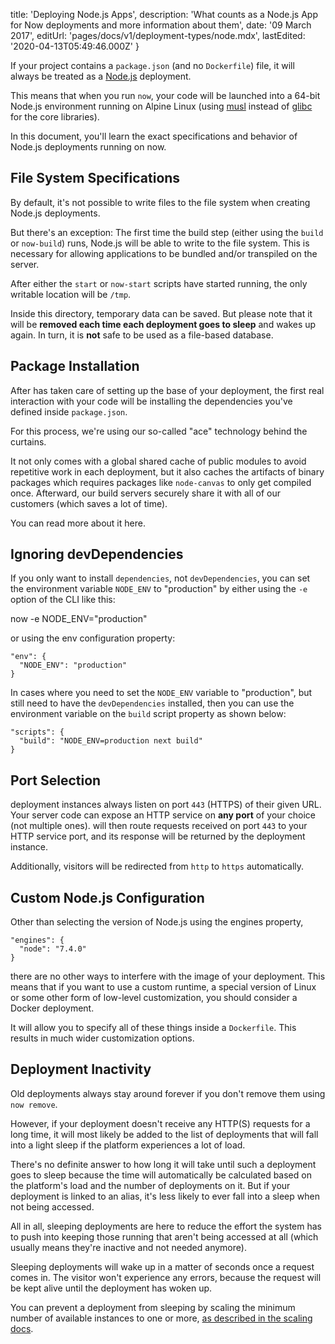 

  title: 'Deploying Node.js Apps',
  description:
    'What counts as a Node.js App for Now deployments and more information about them',
  date: '09 March 2017',
  editUrl: 'pages/docs/v1/deployment-types/node.mdx',
  lastEdited: '2020-04-13T05:49:46.000Z'
}

If your project contains a `package.json` (and no `Dockerfile`) file, it will always be treated as a [Node.js](https://nodejs.org/en/) deployment.

This means that when you run `now`, your code will be launched into a 64-bit Node.js environment running on Alpine Linux (using [musl](https://www.musl-libc.org/) instead of [glibc](https://www.gnu.org/software/libc/) for the core libraries).

In this document, you'll learn the exact specifications and behavior of Node.js deployments running on now.

## File System Specifications

By default, it's not possible to write files to the file system when creating Node.js deployments.

But there's an exception: The first time the build step (either using the `build` or `now-build`) runs, Node.js will be able to write to the file system. This is necessary for allowing applications to be bundled and/or transpiled on the server.

After either the `start` or `now-start` scripts have started running, the only writable location will be `/tmp`.

Inside this directory, temporary data can be saved. But please note that it will be **removed each time each deployment goes to sleep** and wakes up again. In turn, it is **not** safe to be used as a file-based database.

## Package Installation

After <ProductNameShortV1 /> has taken care of setting up the base of your deployment, the first real interaction with your code will be installing the dependencies you've defined inside `package.json`.

For this process, we're using our so-called "ace" technology behind the curtains.

It not only comes with a global shared cache of public modules to avoid repetitive work in each deployment, but it also caches the artifacts of binary packages which requires packages like `node-canvas` to only get compiled once. Afterward, our build servers securely share it with all of our customers (which saves a lot of time).

You can read more about it <Link href="/blog/faster-javascript-deployments">here</Link>.

## Ignoring devDependencies

If you only want to install `dependencies`, not `devDependencies`, you can set the environment variable `NODE_ENV` to "production" by either using the `-e` option of the CLI like this:

<TerminalInput>now -e NODE_ENV="production"</TerminalInput>

or using the <Link href="/docs/features/configuration#`env`-(object)">env</Link> configuration property:

```
"env": {
  "NODE_ENV": "production"
}
```

In cases where you need to set the `NODE_ENV` variable to "production", but still need to have the `devDependencies` installed, then you can use the environment variable on the `build` script property as shown below:

```
"scripts": {
  "build": "NODE_ENV=production next build"
}
```

## Port Selection

<ProductNameShortV1 /> deployment instances always listen on port `443` (HTTPS) of their given URL. Your server code can expose an HTTP service on **any port** of your choice (not multiple ones). <ProductNameShortV1 /> will then route requests received on port `443` to your HTTP service port, and its response will be returned by the deployment instance.

Additionally, visitors will be redirected from `http` to `https` automatically.

## Custom Node.js Configuration

Other than selecting the version of Node.js using the engines property,

```
"engines": {
  "node": "7.4.0"
}
```

there are no other ways to interfere with the image of your deployment. This means that if you want to use a custom runtime, a special version of Linux or some other form of low-level customization, you should consider a <Link href="/docs/deployment-types/docker">Docker deployment</Link>.

It will allow you to specify all of these things inside a `Dockerfile`. This results in much wider customization options.

## Deployment Inactivity

Old deployments always stay around forever if you don't remove them using `now remove`.

However, if your deployment doesn't receive any HTTP(S) requests for a long time, it will most likely be added to the list of deployments that will fall into a light sleep if the platform experiences a lot of load.

There's no definite answer to how long it will take until such a deployment goes to sleep because the time will automatically be calculated based on the platform's load and the number of deployments on it. But if your deployment is linked to an alias, it's less likely to ever fall into a sleep when not being accessed.

All in all, sleeping deployments are here to reduce the effort the system has to push into keeping those running that aren't being accessed at all (which usually means they're inactive and not needed anymore).

Sleeping deployments will wake up in a matter of seconds once a request comes in. The visitor won't experience any errors, because the request will be kept alive until the deployment has woken up.

You can prevent a deployment from sleeping by scaling the minimum number of available instances to one or more, [as described in the scaling docs](/docs/getting-started/scaling).

